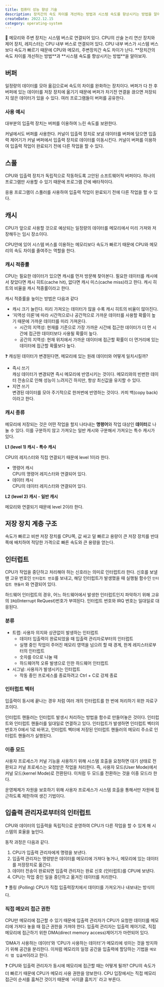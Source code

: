 ```yaml
---
title: 컴퓨터 성능 향상 기술
description: 장치간의 속도 차이를 개선하는 방법과 시스템 속도를 향상시키는 방법을 알아보자.
createDate: 2022.12.15
category: operating-system
---
```


<aside>
📌 메모리와 주변 장치는 시스템 버스로 연결되어 있다. CPU의 산술 논리 연산 장치와 제어 장치, 레지스터는 CPU 내부 버스로 연결되어 있다. CPU 내부 버스가 시스템 버스보다 속도가 빠르기 때문에 CPU와 메모리, 주변장치간 속도 차이가 난다. **장치간의 속도 차이를 개선하는 방법**과 **시스템 속도를 향상시키는 방법**을 알아보자.

</aside>

## 버퍼

일정량의 데이터를 모아 옮김으로써 속도의 차이를 완화하는 장치이다.
버퍼가 다 찬 후 버퍼에 있는 데이터를 저장 장치에 옮기기 때문에 버퍼가 차기전 연결을 끊으면 저장되지 않은 데이터가 있을 수 있다.
여러 프로그램들이 버퍼를 공유한다.

### 사용 예시

대부분의 입출력 장치는 버퍼를 이용하여 느린 속도를 보완한다.

커널에서도 버퍼를 사용한다. 커널이 입출력 장치로 보낼 데이터를 버퍼에 담으면 입출력 제어기가 커널 버퍼에서 입출력 장치로 데이터를 이동시킨다. 커널이 버퍼를 이용하여 입출력 작업이 완료되기 전에 다른 작업을 할 수 있다.

## 스풀

CPU와 입출력 장치가 독립적으로 작동하도록 고안된 소프트웨어적 버퍼이다.
하나의 프로그램만 사용할 수 있기 때문에 프로그램 간에 배타적이다.

응용 프로그램이 스풀러를 사용하여 입출력 작업이 완료되기 전에 다른 작업을 할 수 있다.

## 캐시

CPU가 앞으로 사용할 것으로 예상되는 일정량의 데이터를 메모리에서 미리 가져와 저장해두는 임시 장소이다.

CPU안에 있어 시스템 버스를 이용하는 메모리보다 속도가 빠르기 때문에 CPU와 메모리의 속도 차이를 줄여주는 역할을 한다.

### 캐시 적중률

CPU는 필요한 데이터가 있으면 캐시를 먼저 방문해 찾아본다. 필요한 데이터를 캐시에서 찾았다면 캐시 히트(cache hit), 없다면 캐시 미스(cache miss)라고 한다. 캐시 히트의 비율을 캐시 적중률이라고 한다.

캐시 적중률을 높이는 방법은 다음과 같다

- 캐시 크기 늘린다.
  미리 가져오는 데이터가 많을 수록 캐시 히트의 비율이 많아진다.
- ‘지역성 이론’에 따라 시간적으로나 공간적으로 가까운 데이터를 사용할 확률이 높기 때문에 가까운 데이터를 미리 가져온다.
  - 시간의 지역성: 현재를 기준으로 가장 가까운 시간에 접근한 데이터가 더 먼 시간에 접근한 데이터보다 사용될 확률이 높다.
  - 공간의 지역성: 현재 위치에서 가까운 데이터에 접근할 확률이 더 먼거리에 있는 데이터에 접근할 확률보다 높다.

<aside>
❓ 캐싱된 데이터가 변경된다면, 메모리에 있는 원래 데이터와 어떻게 일치시킬까?

- 즉시 쓰기  
  캐싱 데이터가 변경되면 즉시 메모리에 반영시키는 것이다.
  메모리와의 빈번한 데이터 전송으로 인해 성능이 느려지긴 하지만, 항상 최신값을 유지할 수 있다.
- 지연 쓰기  
  변경된 데이터를 모아 주기적으로 한꺼번에 반영하는 것이다. 카피 백(copy back)이라고 한다.

</aside>

### 캐시 종류

메모리에 저장되는 것은 어떤 작업을 할지 나타내는 **명령어**와 작업 대상인 **데이터**로 나눌 수 있다. 이를 구분하지 않고 가져오는 일반 캐시와 구분해서 가져오는 특수 캐시가 있다.

**L1 (level 1) 캐시 - 특수 캐시**

CPU의 레지스터와 직접 연결되기 때문에 level 1이라 한다.

- 명령어 캐시  
  CPU의 명령어 레지스터와 연결되어 있다.
- 데이터 캐시  
  CPU의 데이터 레지스터와 연결되어 있다.

**L2 (level 2) 캐시 - 일반 캐시**

메모리와 연결되기 때문에 level 2이라 한다.

## 저장 장치 계층 구조

속도가 빠르고 비싼 저장 장치를 CPU쪽, 값 싸고 덜 빠르고 용량이 큰 저장 장치를 반대쪽에 배치하여 적당한 가격으로 빠른 속도와 큰 용량을 얻는다.

## 인터럽트

CPU가 작업을 중단하고 처리해야 하는 신호라는 의미로 인터럽트라 한다. 신호를 보낼 땐 고유 번호인 `인터럽트 번호`를 보내고, 해당 인터럽트가 발생했을 때 실행될 함수인 `인터럽트 핸들러` 와 연결되어 있다.

하드웨어 인터럽트의 경우, 어느 하드웨어에서 발생한 인터럽트인지 파악하기 위해 고유의 `IRQ`(Interrupt ReQuest)번호가 부여된다. 인터럽트 번호와 IRQ 번호는 일대일로 대응된다.

### 분류

- 트랩: 사용자 의지와 상관없이 발생하는 인터럽트
  - 데이터 입출력이 완료되었을 때 입출력 관리자로부터의 인터럽트
  - 실행 중인 작업이 주어진 메모리 영역을 넘으려 할 때 경계, 한계 레지스터로부터의 인터럽트
  - 숫자를 0으로 나눌 때
  - 하드웨어적 오류 발생으로 인한 하드웨어 인터럽트
- 시그널: 사용자가 발생시키는 인터럽트
  - 작동 중인 프로세스를 종료하려고 Ctrl + C로 강제 종료

### 인터럽트 벡터

입출력이 동시에 끝나는 경우 처럼 여러 개의 인터럽트를 한 번에 처리하기 위한 자료구조이다.

인터럽트 핸들러는 인터럽트 발생시 처리하는 방법을 함수로 만들어놓은 것이다. 인터럽트와 인터럽트 핸들러를 일대일로 연결하고 있다. 인터럽트가 발생하면 인터럽트 벡터의 번호가 0에서 1로 바뀌고, 인터럽트 벡터에 저장된 인터럽트 핸들러의 메모리 주소로 인터럽트 핸들러가 실행된다.

### 이중 모드

사용자 프로세스가 커널 기능을 사용하기 위해 시스템 호출을 요청하면 대기 상태로 전환되고 커널 프로세스는 요청받은 작업을 처리한다. 즉, 사용자 모드(User Mode)에서 커널 모드(kernel Mode)로 전환된다. 이처럼 두 모드를 전환하는 것을 이중 모드라 한다.

운영체제가 자원을 보호하기 위해 사용자 프로세스가 시스템 호출을 통해서만 자원에 접근하도록 제한하여 생긴 기법이다.

## 입출력 관리자로부터의 인터럽트

CPU와 데이터의 입출력을 독립적으로 운영하여 CPU가 다른 작업을 할 수 있게 해 시스템의 효율을 높인다.

동작 과정은 다음과 같다.

1. CPU가 입출력 관리자에게 명령을 보낸다.
2. 입출력 관리자는 명령받은 데이터를 메모리에 가져다 놓거나, 메모리에 있는 데이터를 저장장치로 옮긴다.
3. 데이터 전송이 완료되면 입출력 관리자는 완료 신호 (인터럽트)를 CPU에 보낸다.
4. CPU는 작업 중인 일을 중단하고 옮겨진 데이터를 처리한다.

<aside>
❓ 폴링 (Polling)  
CPU가 직접 입출력장치에서 데이터를 가져오거나 내보내는 방식이다.

</aside>

### 직접 메모리 접근 권한

CPU만 메모리에 접근할 수 있기 때문에 입출력 관리자가 CPU가 요청한 데이터를 메모리에 가져다 놓을 때 접근 권한을 가져야 한다. 입출력 관리자는 입출력 제어기로, 직접 메모리에 접근하기 위한 DMA(direct memory access)제어기가 마련되어 있다.

‘DMA가 사용하는 데이터’와 ‘CPU가 사용하는 데이터’가 메모리에 섞이는 것을 방지하기 위해 공간을 분리한다. 이처럼 메모리의 일정 공간을 입출력에 할당하는 기법을 `메모리 맵 입출력`이라고 한다.

<aside>
❓ CPU와 입출력 관리자가 동시에 메모리에 접근할 때는 어떻게 될까?  
CPU의 속도가 더 빠르기 때문에 CPU가 메모리 사용 권한을 양보한다. CPU 입장에서는 직접 메모리 접근이 순서를 훔쳐간 것이기 때문에 `사이클 훔치기` 라고 부른다.

</aside>
